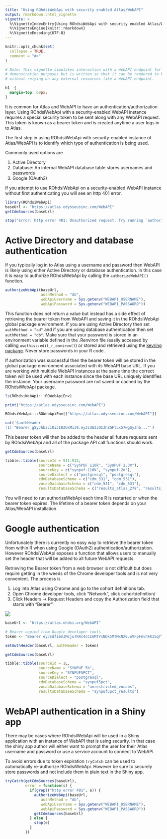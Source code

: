 ```yaml
---
title: "Using ROhdsiWebApi with security enabled Atlas/WebAPI"
output: rmarkdown::html_vignette
vignette: >
  %\VignetteIndexEntry{Using ROhdsiWebApi with security enabled Atlas/WebAPI}
  %\VignetteEngine{knitr::rmarkdown}
  %\VignetteEncoding{UTF-8}
---
```


```r
knitr::opts_chunk$set(
  collapse = TRUE,
  comment = "#>"
)

# Note: This vignette simulates interaction with a WebAPI endpoint for 
# demonstration purposes but is written so that it can be rendered to html
# without relying on any external resources like a WebAPI endpoint.
```

```css
h1  {
  margin-top: 60px;
}
```

It is common for Atlas and WebAPI to have an authentication/authorization layer. 
Using ROhdsiWebApi with a security-enabled WebAPI instance requires a special 
security token to be sent along with any WebAPI request. This token is known as
a bearer token and is created anytime a user logs in to Atlas. 

The first step in using ROhdsiWebApi with security-enabled instance of 
Atlas/WebAPI is to identify which type of authentication is being used.

Commonly used options are

1. Active Directory
2. Database: An internal WebAPI database table stores usernames and passwords
3. Google (OAuth2)


If you attempt to use ROhdsiWebApi on a security-enabled WebAPI instance without
first authenticating you will see an http 401 error.

```r
library(ROhdsiWebApi)
baseUrl <- "https://atlas.odysseusinc.com/WebAPI"
getCdmSources(baseUrl)
```
```r
stop("Error: http error 401: Unauthorized request. Try running `authorizeWebAPI()`")
```

# Active Directory and database authentication

If you typically log in to Atlas using a username and password then WebAPI is likely
using either Active Directory or database authentication. In this case it is 
easy to authorize ROhdsiWebApi by calling the `authorizeWebAPI()` function.


```r
authorizeWebApi(baseUrl, 
                authMethod = "db", 
                webApiUsername = Sys.getenv("WEBAPI_USERNAME"), 
                webApiPassword = Sys.getenv("WEBAPI_PASSWORD"))

```

This function does not return a value but instead has a side effect of retrieving the 
bearer token from WebAPI and saving it in the ROhdsiWebApi global package environment. 
If you are using Active Directory then set `authMethod = "ad"` and if you are using 
database authentication then set `authMethod = "db"`. Make sure that your password
is stored in an environment variable defined in the .Renviron file (easily
accessed by calling `usethis::edit_r_environ()`) or stored and retrieved using
the [keyring package](https://cran.r-project.org/web/packages/keyring/readme/README.html). 
Never store passwords in your R code.

If authorization was successful then the bearer token will be stored in the 
global package environment associated with its WebAPI base URL. If you are working
with multiple WebAPI instances at the same time the correct token will be used 
with each instance since the base URL uniquely identifies the instance. 
Your username password are not saved or cached by the ROhdsiWebApi package.

```r
ls(ROhdsiWebApi:::ROWebApiEnv)
```

```r
print("https://atlas.odysseusinc.com/WebAPI")
```

```r
ROhdsiWebApi:::ROWebApiEnv[["https://atlas.odysseusinc.com/WebAPI"]]
```

```r
cat('$authHeader
[1] "Bearer gSyJhbzciOiJI0ZUxMiJ9.eyJzdWIiOIJhZGFtLx57wgSyJhb..."')
```

This bearer token will then be added to the header all future requests sent by 
ROhdsiWebApi and all of the package API call functions should work.


```r
getCdmSources(baseUrl)
```

```r
tibble::tibble(sourceId = 911:912, 
               sourceName = c("SynPUF 110k", "SynPUF 2.3m"), 
               sourceKey = c("synpuf-110k", "synpuf-2m"), 
               sourceDialect = c("postgresql", "postgresql"), 
               cdmDatabaseSchema = c("cdm_531", "cdm_531"), 
               vocabDatabaseSchema = c("cdm_531", "cdm_531"), 
               resultsDatabaseSchema = c("results_atlas_278", "results_atlas_278")) 
```


You will need to run authorizeWebApi each time R is restarted or when the bearer
token expires. The lifetime of a bearer token depends on your Atlas/WebAPI 
installation.

# Google authentication

Unfortunately there is currently no easy way to retrieve the bearer token from 
within R when using Google (OAuth2) authentication/authorization. However 
ROhdsiWebApi exposes a function that allows users to manually set the header 
that will be added to all future WebAPI requests.

Retrieving the Bearer token from a web browser is not difficult but does require
getting in the weeds of the Chrome developer tools and is not very convenient. 
The process is 

1. Log into Atlas using Chrome and go to the cohort definitions tab. 
2. Open Chrome developer tools, click "Network", click cohortdefinition/
3. Click Headers -> Request Headers and copy the Authorization field that starts with "Bearer"


![](chrome-dev-tools-bearer-token.PNG)



```r
baseUrl <- "https://atlas.ohdsi.org/WebAPI"

# Bearer copied from Google developer tools
token <- "Bearer eyJsdfiem3Mcju7KRc4cCI6MTYxNDk5MTMxNX0.oVFpFnvhFK3SqYlRhdj"

setAuthHeader(baseUrl, authHeader = token)

getCdmSources(baseUrl)
```

```r
tibble::tibble(sourceId = 1L, 
               sourceName = "SYNPUF 5%", 
               sourceKey = "SYNPUF5PCT", 
               sourceDialect = "postgresql", 
               cdmDatabaseSchema = "synpuf5pct", 
               vocabDatabaseSchema = "unrestricted_vocabs", 
               resultsDatabaseSchema = "synpuf5pct_results")
```


# WebAPI authentication in a Shiny app

There may be cases where ROhdsiWebApi will be used in a Shiny application with
an instance of WebAPI that is using security. In that case the shiny app author
will either want to prompt the user for their Atlas username and password or use
a service account to connect to WebAPI. 

To avoid errors due to token expiration `tryCatch` can be used to automatically 
re-authorize ROhdsiWebApi. However be sure to securely store passwords and not
include them in plain text in the Shiny app.


```r
tryCatch(getCdmSources(baseUrl),
         error = function(s) {
           if(grepl("http error 401", e)) {
             authorizeWebApi(baseUrl, 
                authMethod = "db", 
                webApiUsername = Sys.getenv("WEBAPI_USERNAME"), 
                webApiPassword = Sys.getenv("WEBAPI_PASSWORD"))
             getCdmSources(baseUrl)
           } else {
             stop(e)
           }
         })
```



<div style="margin-bottom:100px;"></div>



